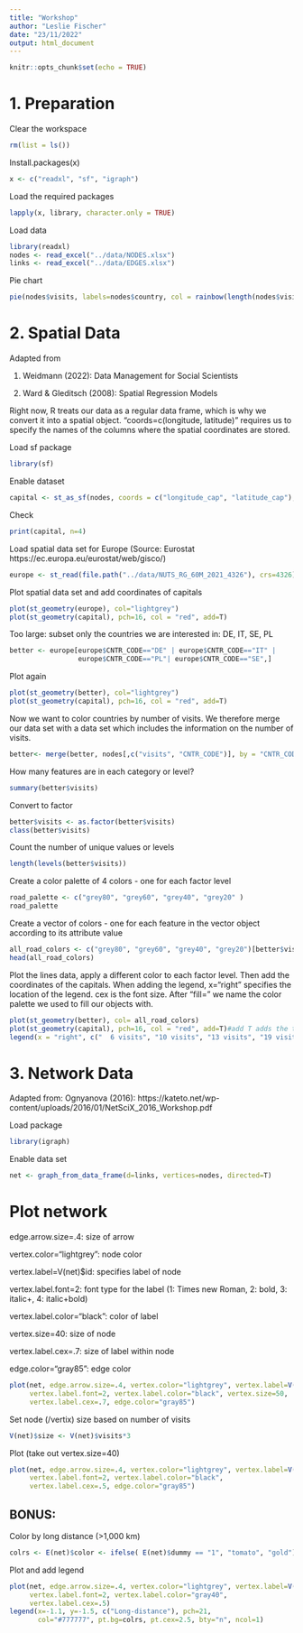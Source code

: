 ```yaml
---
title: "Workshop"
author: "Leslie Fischer"
date: "23/11/2022"
output: html_document
---
```


```r
knitr::opts_chunk$set(echo = TRUE)
```
# 1. Preparation 

Clear the workspace
```r
rm(list = ls()) 
```

Install.packages(x) 
```r
x <- c("readxl", "sf", "igraph")
```

Load the required packages 
```r
lapply(x, library, character.only = TRUE) 
```

Load data
```r
library(readxl)
nodes <- read_excel("../data/NODES.xlsx")
links <- read_excel("../data/EDGES.xlsx")
```

Pie chart 
```r

pie(nodes$visits, labels=nodes$country, col = rainbow(length(nodes$visits)), main= "Visits")
```


# 2. Spatial Data 
Adapted from 

1. Weidmann (2022): Data Management for Social Scientists

2. Ward & Gleditsch (2008): Spatial Regression Models

Right now, R treats our data as a regular data frame, which is why we convert it into a spatial object. "coords=c(longitude, latitude)" requires us to specify the names of the columns where the spatial coordinates are stored.

Load sf package
```r
library(sf)
```

Enable dataset
```r
capital <- st_as_sf(nodes, coords = c("longitude_cap", "latitude_cap"), crs = 4326)
```

Check
```r
print(capital, n=4)
```

Load spatial data set for Europe (Source: Eurostat https://ec.europa.eu/eurostat/web/gisco/)
```r
europe <- st_read(file.path("../data/NUTS_RG_60M_2021_4326"), crs=4326)
```

Plot spatial data set and add coordinates of capitals
```r
plot(st_geometry(europe), col="lightgrey")
plot(st_geometry(capital), pch=16, col = "red", add=T)
```


Too large: subset only the countries we are interested in: DE, IT, SE, PL
```r
better <- europe[europe$CNTR_CODE=="DE" | europe$CNTR_CODE=="IT" |
                 europe$CNTR_CODE=="PL"| europe$CNTR_CODE=="SE",]
```

Plot again
```r
plot(st_geometry(better), col="lightgrey")
plot(st_geometry(capital), pch=16, col = "red", add=T)
```

Now we want to color countries by number of visits. We therefore merge our data set with a data set which includes the information on the number of visits.
```r
better<- merge(better, nodes[,c("visits", "CNTR_CODE")], by = "CNTR_CODE", all = TRUE) 
```

How many features are in each category or level?
```r
summary(better$visits)
```

Convert to factor
```r
better$visits <- as.factor(better$visits)
class(better$visits)
```

Count the number of unique values or levels
```r
length(levels(better$visits))
```

Create a color palette of 4 colors - one for each factor level
```r
road_palette <- c("grey80", "grey60", "grey40", "grey20" )
road_palette
```

Create a vector of colors - one for each feature in the vector object according to its attribute value
```r
all_road_colors <- c("grey80", "grey60", "grey40", "grey20")[better$visits]
head(all_road_colors)
```

Plot the lines data, apply a different color to each factor level. Then add the coordinates of the capitals. When adding the legend, x="right" specifies the location of the legend. cex is the font size. After "fill=" we name the color palette we used to fill our objects with.
```r
plot(st_geometry(better), col= all_road_colors)
plot(st_geometry(capital), pch=16, col = "red", add=T)#add T adds the two plots together
legend(x = "right", c("  6 visits", "10 visits", "13 visits", "19 visits" ), cex = .5, fill = road_palette)
```


# 3. Network Data 
Adapted from: Ognyanova (2016): https://kateto.net/wp-content/uploads/2016/01/NetSciX_2016_Workshop.pdf

Load package
```r
library(igraph)
```

Enable data set
```r
net <- graph_from_data_frame(d=links, vertices=nodes, directed=T) 
```

# Plot network

edge.arrow.size=.4: size of arrow

vertex.color="lightgrey": node color 

vertex.label=V(net)$id: specifies label of node

vertex.label.font=2: font type for the label (1: Times new Roman, 2: bold, 3: italic+, 4: italic+bold)

vertex.label.color="black": color of label

vertex.size=40: size of node

vertex.label.cex=.7: size of label within node

edge.color="gray85": edge color

```r
plot(net, edge.arrow.size=.4, vertex.color="lightgrey", vertex.label=V(net)$id, 
     vertex.label.font=2, vertex.label.color="black", vertex.size=50,
     vertex.label.cex=.7, edge.color="gray85")
```

Set node (/vertix) size based on number of visits
```r
V(net)$size <- V(net)$visits*3
```

Plot (take out vertex.size=40)
```r
plot(net, edge.arrow.size=.4, vertex.color="lightgrey", vertex.label=V(net)$id, 
     vertex.label.font=2, vertex.label.color="black", 
     vertex.label.cex=.5, edge.color="gray85")
```


## BONUS: 
Color by long distance (>1,000 km)
```r
colrs <- E(net)$color <- ifelse( E(net)$dummy == "1", "tomato", "gold")
```

Plot and add legend
```r
plot(net, edge.arrow.size=.4, vertex.color="lightgrey", vertex.label=V(net)$id, 
     vertex.label.font=2, vertex.label.color="gray40", 
     vertex.label.cex=.5)
legend(x=-1.1, y=-1.5, c("Long-distance"), pch=21,
       col="#777777", pt.bg=colrs, pt.cex=2.5, bty="n", ncol=1)
```
